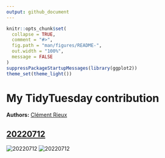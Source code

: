 ```yaml
---
output: github_document
---
```


<!-- README.md is generated from README.Rmd. Please edit that file -->


```r
knitr::opts_chunk$set(
  collapse = TRUE,
  comment = "#>",
  fig.path = "man/figures/README-",
  out.width = "100%",
  message = FALSE
)
suppressPackageStartupMessages(library(ggplot2))
theme_set(theme_light())
```

# My TidyTuesday contribution

**Authors:** [Clément Rieux](https://github.com/clementrx)

## [20220712](https://github.com/clementrx/tidytuesday/tree/master/data/2022/2022-07-12)

![20220712](https://github.com/clementrx/Tidytuesday_sub/blob/main/plot/20220712/airport_traffic_map.png)
![20220712](https://github.com/clementrx/Tidytuesday_sub/blob/main/plot/20220712/traffic_by_airport_2021.png)